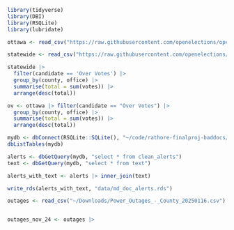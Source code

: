 ```r
library(tidyverse)
library(DBI)
library(RSQLite)
library(lubridate)
```

```r
ottawa <- read_csv("https://raw.githubusercontent.com/openelections/openelections-data-mi/refs/heads/master/2024/counties/20241105__mi__general__ottawa__precinct.csv")

statewide <- read_csv("https://raw.githubusercontent.com/openelections/openelections-data-mi/refs/heads/master/2024/20241105__mi__general__precinct.csv")

statewide |> 
  filter(candidate == 'Over Votes') |> 
  group_by(county, office) |> 
  summarise(total = sum(votes)) |> 
  arrange(desc(total))

ov <- ottawa |> filter(candidate == "Over Votes") |> 
  group_by(county, office) |> 
  summarise(total = sum(votes)) |> 
  arrange(desc(total))
```

```r
mydb <- dbConnect(RSQLite::SQLite(), "~/code/rathore-finalproj-baddocs/bad_docs.db")
dbListTables(mydb)

alerts <- dbGetQuery(mydb, "select * from clean_alerts")
text <- dbGetQuery(mydb, "select * from text")

alerts_with_text <- alerts |> inner_join(text)

write_rds(alerts_with_text, "data/md_doc_alerts.rds")

```

```r
outages <- read_csv("~/Downloads/Power_Outages_-_County_20250116.csv") |> mutate(dt_stamp = mdy_hms(dt_stamp))


outages_nov_24 <- outages |> 

```



